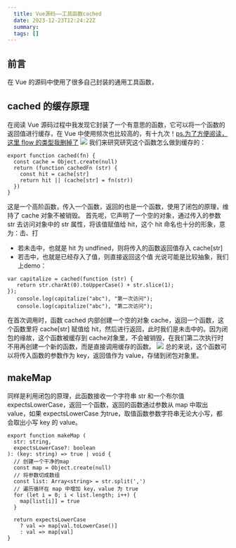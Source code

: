 ```yaml
---
  title: Vue源码——工具函数cached
  date: 2023-12-23T12:24:22Z
  summary:
  tags: []
---
```

  
  ## 前言
在 Vue 的源码中使用了很多自己封装的通用工具函数，



## cached 的缓存原理
在阅读 Vue 源码过程中我发现它封装了一个有意思的函数，它可以将一个函数的返回值进行缓存，在 Vue 中使用频次也比较高的，有十九次！<u>ps.为了方便阅读，这里 flow 的类型我删掉了</u>
![](http://cdn.liuji.site/illustration/1070/2022-11-10_22-42-56.jpg)
我们来研究研究这个函数怎么做到缓存的：
```
export function cached(fn) {
  const cache = Object.create(null)
  return (function cachedFn (str) {
    const hit = cache[str]
    return hit || (cache[str] = fn(str))
  })
}
```
这是一个高阶函数，传入一个函数，返回的也是一个函数，使用了闭包的原理，维持了 cache 对象不被销毁。
首先呢，它声明了一个空的对象，通过传入的参数 str 去访问对象中的 str 属性，将该值赋值给 hit，这个 hit 命名也十分的形象，意为：击、打
- 若未击中，也就是 hit 为 undfined，则将传入的函数返回值存入 cache[str]
- 若击中，也就是已经存入了值，则直接返回这个值
光说可能是比较抽象，我们上demo：

```
var capitalize = cached(function (str) {
   return str.charAt(0).toUpperCase() + str.slice(1);
});
   console.log(capitalize("abc"), "第一次访问");
   console.log(capitalize("abc"), "第二次访问");
```
在首次调用时，函数 cached 内部创建一个空的对象 cache，返回一个函数，这个函数里将 cache[str] 赋值给 hit，然后进行返回，此时我们是未击中的。因为闭包的缘故，这个函数被缓存到 cache对象里，不会被销毁，在我们第二次执行时不用再创建一个新的函数，而是直接调用缓存的函数。
![](http://cdn.liuji.site/illustration/1070/2022-11-10_23-36-05.jpg)
总的来说，这个函数可以将传入函数的参数作为 key，返回值作为 value，存储到闭包对象里。

## makeMap
同样是利用闭包的原理，此函数接收一个字符串 str 和一个布尔值 expectsLowerCase，返回一个函数，返回的函数通过参数从 map 中取出 value，如果 expectsLowerCase 为true，取值函数参数字符串无论大小写，都会取出小写 key 的 value。
```
export function makeMap (
  str: string,
  expectsLowerCase?: boolean
): (key: string) => true | void {
  // 创建一个干净的map
  const map = Object.create(null)
  // 将参数切成数组
  const list: Array<string> = str.split(',')
  // 遍历循环在 map 中增加 key，value 为 true
  for (let i = 0; i < list.length; i++) {
    map[list[i]] = true
  }

  return expectsLowerCase
    ? val => map[val.toLowerCase()]
    : val => map[val]
}
```


  